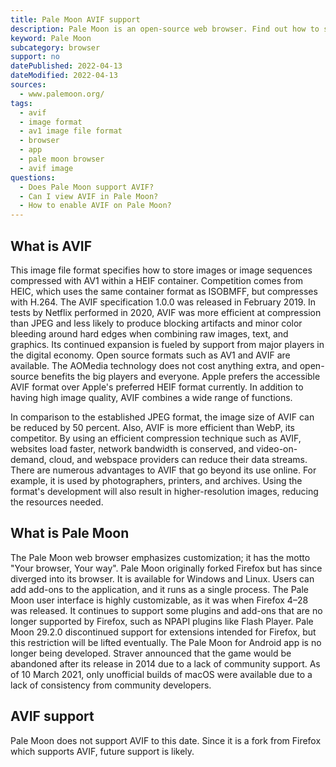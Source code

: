 ```yaml
---
title: Pale Moon AVIF support
description: Pale Moon is an open-source web browser. Find out how to support and view AVIF images.
keyword: Pale Moon
subcategory: browser
support: no
datePublished: 2022-04-13
dateModified: 2022-04-13
sources:
  - www.palemoon.org/
tags:
  - avif
  - image format
  - av1 image file format
  - browser
  - app
  - pale moon browser
  - avif image
questions:
  - Does Pale Moon support AVIF?
  - Can I view AVIF in Pale Moon?
  - How to enable AVIF on Pale Moon?
---
```


## What is AVIF

This image file format specifies how to store images or image sequences compressed with AV1 within a HEIF container. Competition comes from HEIC, which uses the same container format as ISOBMFF, but compresses with H.264. The AVIF specification 1.0.0 was released in February 2019. In tests by Netflix performed in 2020, AVIF was more efficient at compression than JPEG and less likely to produce blocking artifacts and minor color bleeding around hard edges when combining raw images, text, and graphics. Its continued expansion is fueled by support from major players in the digital economy. Open source formats such as AV1 and AVIF are available. The AOMedia technology does not cost anything extra, and open-source benefits the big players and everyone. Apple prefers the accessible AVIF format over Apple's preferred HEIF format currently. In addition to having high image quality, AVIF combines a wide range of functions.

In comparison to the established JPEG format, the image size of AVIF can be reduced by 50 percent. Also, AVIF is more efficient than WebP, its competitor. By using an efficient compression technique such as AVIF, websites load faster, network bandwidth is conserved, and video-on-demand, cloud, and webspace providers can reduce their data streams. There are numerous advantages to AVIF that go beyond its use online. For example, it is used by photographers, printers, and archives. Using the format's development will also result in higher-resolution images, reducing the resources needed.

## What is Pale Moon

The Pale Moon web browser emphasizes customization; it has the motto "Your browser, Your way". Pale Moon originally forked Firefox but has since diverged into its browser. It is available for Windows and Linux. Users can add add-ons to the application, and it runs as a single process. The Pale Moon user interface is highly customizable, as it was when Firefox 4–28 was released. It continues to support some plugins and add-ons that are no longer supported by Firefox, such as NPAPI plugins like Flash Player. Pale Moon 29.2.0 discontinued support for extensions intended for Firefox, but this restriction will be lifted eventually. The Pale Moon for Android app is no longer being developed. Straver announced that the game would be abandoned after its release in 2014 due to a lack of community support. As of 10 March 2021, only unofficial builds of macOS were available due to a lack of consistency from community developers.

## AVIF support

Pale Moon does not support AVIF to this date. Since it is a fork from Firefox which supports AVIF, future support is likely.
